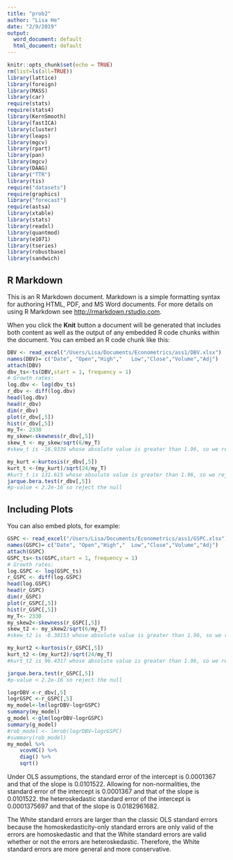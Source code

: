 ```yaml
---
title: "prob2"
author: "Lisa He"
date: "2/9/2019"
output:
  word_document: default
  html_document: default
---
```


```r
knitr::opts_chunk$set(echo = TRUE)
rm(list=ls(all=TRUE))
library(lattice)
library(foreign)
library(MASS)
library(car)
require(stats)
require(stats4)
library(KernSmooth)
library(fastICA)
library(cluster)
library(leaps)
library(mgcv)
library(rpart)
library(pan)
library(mgcv)
library(DAAG)
library("TTR")
library(tis)
require("datasets")
require(graphics)
library("forecast")
require(astsa)
library(xtable)
library(stats)
library(readxl)
library(quantmod)
library(e1071)
library(tseries)
library(robustbase)
library(sandwich)
```

## R Markdown

This is an R Markdown document. Markdown is a simple formatting syntax for authoring HTML, PDF, and MS Word documents. For more details on using R Markdown see <http://rmarkdown.rstudio.com>.

When you click the **Knit** button a document will be generated that includes both content as well as the output of any embedded R code chunks within the document. You can embed an R code chunk like this:

```r
DBV <- read_excel("/Users/Lisa/Documents/Econometrics/ass1/DBV.xlsx")
names(DBV)= c("Date", "Open","High","	Low","Close","Volume","Adj")
attach(DBV)
dbv_ts<-ts(DBV,start = 1, frequency = 1)
# Growth rates:
log.dbv <- log(dbv_ts)
r_dbv <- diff(log.dbv)
head(log.dbv)
head(r_dbv)
dim(r_dbv)
plot(r_dbv[,5])
hist(r_dbv[,5])
my_T<- 2330
my_skew<-skewness(r_dbv[,5])
skew_t <- my_skew/sqrt(6/my_T)
#skew_t is -16.9339 whose absolute value is greater than 1.96, so we reject the null hypothesis

my_kurt <-kurtosis(r_dbv[,5])
kurt_t <-(my_kurt)/sqrt(24/my_T)
#kurt_t is 131.615 whose absolute value is greater than 1.96, so we reject the null hypothesis
jarque.bera.test(r_dbv[,5])
#p-value < 2.2e-16 so reject the null 
```

## Including Plots

You can also embed plots, for example:

```r
GSPC <- read_excel("/Users/Lisa/Documents/Econometrics/ass1/GSPC.xlsx")
names(GSPC)= c("Date", "Open","High","	Low","Close","Volume","Adj")
attach(GSPC)
GSPC_ts<-ts(GSPC,start = 1, frequency = 1)
# Growth rates:
log.GSPC <- log(GSPC_ts)
r_GSPC <- diff(log.GSPC)
head(log.GSPC)
head(r_GSPC)
dim(r_GSPC)
plot(r_GSPC[,5])
hist(r_GSPC[,5])
my_T<- 2330
my_skew2<-skewness(r_GSPC[,5])
skew_t2 <- my_skew2/sqrt(6/my_T)
#skew_t2 is -6.38153 whose absolute value is greater than 1.96, so we reject the null hypothesis

my_kurt2 <-kurtosis(r_GSPC[,5])
kurt_t2 <-(my_kurt2)/sqrt(24/my_T)
#kurt_t2 is 96.4317 whose absolute value is greater than 1.96, so we reject the null hypothesis

jarque.bera.test(r_GSPC[,5])
#p-value < 2.2e-16 so reject the null 
```

```r
logrDBV <-r_dbv[,5]
logrGSPC <-r_GSPC[,5]
my_model<-lm(logrDBV~logrGSPC)
summary(my_model)
g_model <-glm(logrDBV~logrGSPC)
summary(g_model)
#rob_model <- lmrob(logrDBV~logrGSPC)
#summary(rob_model)
my_model %>% 
    vcovHC() %>% 
    diag() %>% 
    sqrt()
```
Under OLS assumptions, the standard error of the intercept is 0.0001367 and that of the slope is 0.0101522.
Allowing for non-normalities, the standard error of the intercept is 0.0001367 and that of the slope is 0.0101522.
the heteroskedastic standard error of the intercept is 0.0001375697 and that of the slope is 0.0182961682.

The White standard errors are larger than the classic OLS standard errors because the homoskedasticity-only standard errors are only valid of the errors are homoskedastic and that the White standard errors are valid whether or not the errors are heteroskedastic. Therefore, the White standard errors are more general and more conservative.

